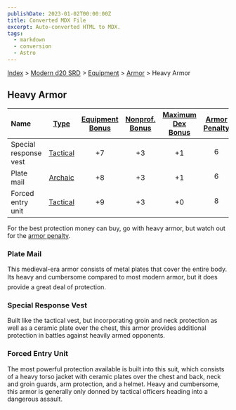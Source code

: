 ```yaml
---
publishDate: 2023-01-02T00:00:00Z
title: Converted MDX File
excerpt: Auto-converted HTML to MDX.
tags:
  - markdown
  - conversion
  - Astro
---
```






[Index](-index) > [Modern d20 SRD](modern-d20-srd-index) > [Equipment](modern-d20-srd-equipment-index) > [Armor](modern-d20-srd-equipment-armor-general) > Heavy Armor




## Heavy Armor


| Name | [Type](modern-d20-srd-equipment-armor-general) | [Equipment Bonus](modern-d20-srd-equipment-armor-general) | [Nonprof. Bonus](modern-d20-srd-equipment-armor-general) | [Maximum Dex Bonus](modern-d20-srd-equipment-armor-general) | [Armor Penalty](modern-d20-srd-equipment-armor-general) | [Speed (30 ft.)](modern-d20-srd-equipment-armor-general) | [Weight](modern-d20-srd-equipment-armor-general) | [Purchase DC](modern-d20-srd-equipment-armor-general) | [Restriction](modern-d20-srd-equipment-armor-general) |
| :------ | :------------------------------------------------: | :-----------------------------------------------------------: | :----------------------------------------------------------: | :-------------------------------------------------------------: | :---------------------------------------------------------: | :----------------------------------------------------------: | :--------------------------------------------------: | :-------------------------------------------------------: | -------------------------------------------------------: |
| Special response vest | [Tactical](modern-d20-srd-equipment-armor-general) | +7 | +3 | +1 | 6 | 20 | 15 lb. | 18 | Lic (+1) |
| Plate mail | [Archaic](modern-d20-srd-equipment-armor-general) | +8 | +3 | +1 | 6 | 20 | 50 lb. | 23 |  |
| Forced entry unit | [Tactical](modern-d20-srd-equipment-armor-general) | +9 | +3 | +0 | 8 | 20 | 20 lb. | 19 | Lic (+1) |



For the best protection money can buy, go with heavy armor, but watch out for the [armor
  penalty](modern-d20-srd-equipment-armor-general).


### Plate Mail


This medieval-era armor consists of metal plates that cover the entire body. Its heavy and cumbersome compared to most modern armor, but it does provide a great deal of protection.


### Special Response Vest


Built like the tactical vest, but incorporating groin and neck protection as well as a ceramic plate over the chest, this armor provides additional protection in battles against heavily armed opponents.


### Forced Entry Unit


The most powerful protection available is built into this suit, which consists of a heavy torso jacket with ceramic plates over the chest and back, neck and groin guards, arm protection, and a helmet. Heavy and cumbersome, this armor is generally only donned by tactical officers heading into a dangerous assault.



